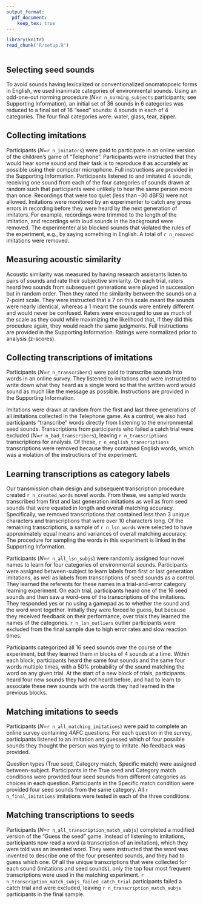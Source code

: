 ```yaml
---
output_format:
  pdf_document:
    keep_tex: true
---
```


```r
library(knitr)
read_chunk("R/setup.R")
```

```r
```

## Selecting seed sounds

To avoid sounds having lexicalized or conventionalized onomatopoeic forms in English, we used inanimate categories of environmental sounds. Using an odd-one-out norming procedure (_N_=`r n_norming_subjects` participants; see Supporting Information), an initial set of 36 sounds in 6 categories was reduced to a final set of 16 "seed" sounds: 4 sounds in each of 4 categories. The four final categories were: water, glass, tear, zipper.

## Collecting imitations

Participants (_N_=`r n_imitators`) were paid to participate in an online version of the children's game of "Telephone". Participants were instructed that they would hear some sound and their task is to reproduce it as accurately as possible using their computer microphone. Full instructions are provided in the Supporting Information. Participants listened to and imitated 4 sounds, receiving one sound from each of the four categories of sounds drawn at random such that participants were unlikely to hear the same person more than once. Recordings that were too quiet (less than --30 dBFS) were not allowed. Imitations were monitored by an experimenter to catch any gross errors in recording before they were heard by the next generation of imitators. For example, recordings were trimmed to the length of the imitation, and recordings with loud sounds in the background were removed. The experimenter also blocked sounds that violated the rules of the experiment, e.g., by saying something in English. A total of `r n_removed` imitations were removed.

## Measuring acoustic similarity

Acoustic similarity was measured by having research assistants listen to pairs of sounds and rate their subjective similarity. On each trial, raters heard two sounds from subsequent generations were played in succession but in random order. Then they rated the similarity between the sounds on a 7-point scale. They were instructed that a 7 on this scale meant the sounds were nearly identical, whereas a 1 meant the sounds were entirely different and would never be confused. Raters were encouraged to use as much of the scale as they could while maximizing the likelihood that, if they did this procedure again, they would reach the same judgments. Full instructions are provided in the Supporting Information. Ratings were normalized prior to analysis (z-scores).

## Collecting transcriptions of imitations

Participants (_N_=`r n_transcribers`) were paid to transcribe sounds into words in an online survey. They listened to imitations and were instructed to write down what they heard as a single word so that the written word would sound as much like the message as possible. Instructions are provided in the Supporting Information.

Imitations were drawn at random from the first and last three generations of all imitations collected in the Telephone game. As a control, we also had participants "transcribe" words directly from listening to the environmental seed sounds. Transcriptions from participants who failed a catch trial were excluded (_N_=`r n_bad_transcribers`), leaving `r n_transcriptions` transcriptions for analysis. Of these, `r n_english_transcriptions` transcriptions were removed because they contained English words, which was a violation of the instructions of the experiment.

## Learning transcriptions as category labels

Our transmission chain design and subsequent transcription procedure created `r n_created_words` novel words. From these, we sampled words transcribed from first and last generation imitations as well as from seed sounds that were equated in length and overall matching accuracy. Specifically, we removed transcriptions that contained less than 3 unique characters and transcriptions that were over 10 characters long. Of the remaining transcriptions, a sample of `r n_lsn_words` were selected to have approximately equal means and variances of overall matching accuracy. The procedure for sampling the words in this experiment is linked in the Supporting Information.

Participants (_N_=`r n_all_lsn_subjs`) were randomly assigned four novel names to learn for four categories of environmental sounds. Participants were assigned between-subject to learn labels from first or last generation imitations, as well as labels from transcriptions of seed sounds as a control. They learned the referents for these names in a trial-and-error category learning experiment. On each trial, participants heard one of the 16 seed sounds and then saw a word--one of the transcriptions of the imitations. They responded yes or no using a gamepad as to whether the sound and the word went together. Initially they were forced to guess, but because they received feedback on their performance, over trials they learned the names of the categories. `r n_lsn_outliers` outlier participants were excluded from the final sample due to high error rates and slow reaction times.

Participants categorized all 16 seed sounds over the course of the experiment, but they learned them in blocks of 4 sounds at a time. Within each block, participants heard the same four sounds and the same four words multiple times, with a 50% probability of the sound matching the word on any given trial. At the start of a new block of trials, participants heard four new sounds they had not heard before, and had to learn to associate these new sounds with the words they had learned in the previous blocks.

## Matching imitations to seeds

Participants (_N_=`r n_all_matching_imitations`) were paid to complete an online survey containing 4AFC questions. For each question in the survey, participants listened to an imitation and guessed which of four possible sounds they thought the person was trying to imitate. No feedback was provided.

Question types (True seed, Category match, Specific match) were assigned between-subject. Participants in the True seed and Category match conditions were provided four seed sounds from different categories as choices in each question. Participants in the Specific match condition were provided four seed sounds from the same category. All `r n_final_imitations` imitations were tested in each of the three conditions.

## Matching transcriptions to seeds

Participants (_N_=`r n_all_transcription_match_subjs`) completed a modified version of the "Guess the seed" game. Instead of listening to imitations, participants now read a word (a transcription of an imitation), which they were told was an invented word. They were instructed that the word was invented to describe one of the four presented sounds, and they had to guess which one. Of all the unique transcriptions that were collected for each sound (imitations and seed sounds), only the top four most frequent transcriptions were used in the matching experiment. `r n_transcription_match_subjs_failed_catch_trial` participants failed a catch trial and were excluded, leaving `r n_transcription_match_subjs` participants in the final sample.
